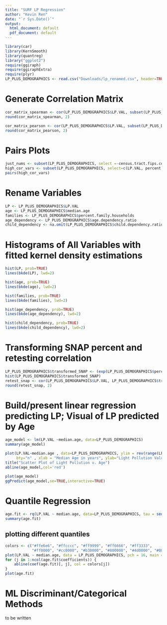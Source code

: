 ```yaml
---
title: "SURF LP Regression"
author: "Kevin Ren"
date: "`r Sys.Date()`"
output:
  html_document: default
  pdf_document: default
---
```



```r
library(car)
library(KernSmooth)
library(quantreg)
library("ggplot2")
require(ggiraph)
require(ggiraphExtra)
require(plyr)
LP_PLUS_DEMOGRAPHICS <- read.csv("Downloads/lp_renamed.csv", header=TRUE, stringsAsFactors=FALSE)
```

# Generate Correlation Matrix

```r
cor_matrix_spearman <- cor(LP_PLUS_DEMOGRAPHICS$LP.VAL, subset(LP_PLUS_DEMOGRAPHICS, select =-census.tract.fips.code), use="complete.obs",method = "spearman")
round(cor_matrix_spearman, 2)

cor_matrix_pearson <- cor(LP_PLUS_DEMOGRAPHICS$LP.VAL, subset(LP_PLUS_DEMOGRAPHICS, select =-census.tract.fips.code), use="complete.obs",method = "pearson")
round(cor_matrix_pearson, 2)
```

# Pairs Plots
```r
just_nums <- subset(LP_PLUS_DEMOGRAPHICS, select =-census.tract.fips.code)
high_cor_vars <- subset(LP_PLUS_DEMOGRAPHICS, select=c(LP.VAL, percent.family.households, median.age, age.dependency.ratio, child.dependency.ratio))
pairs(high_cor_vars)
```


# Rename Variables
```r
LP <- LP_PLUS_DEMOGRAPHICS$LP.VAL
age <- LP_PLUS_DEMOGRAPHICS$median.age
families <- LP_PLUS_DEMOGRAPHICS$percent.family.households
age_dependency <- LP_PLUS_DEMOGRAPHICS$age.dependency.ratio
child_dependency <- na.omit(LP_PLUS_DEMOGRAPHICS$child.dependency.ratio)
```

# Histograms of All Variables with fitted kernel density estimations
```r
hist(LP, prob=TRUE)
lines(bkde(LP), lwd=2)

hist(age, prob=TRUE)
lines(bkde(age), lwd=2)

hist(families, prob=TRUE)
lines(bkde(families), lwd=2)

hist(age_dependency, prob=TRUE)
lines(bkde(age_dependency), lwd=2)

hist(child_dependency, prob=TRUE)
lines(bkde(child_dependency), lwd=2)
```

# Transforming SNAP percent and retesting correlation
```r
LP_PLUS_DEMOGRAPHICS$transformed_SNAP <- (exp(LP_PLUS_DEMOGRAPHICS$percent.snap.public.assistance))/(100000000)
hist(LP_PLUS_DEMOGRAPHICS$transformed_SNAP)
retest_snap <- cor(LP_PLUS_DEMOGRAPHICS$LP.VAL, LP_PLUS_DEMOGRAPHICS$transformed_SNAP, use="complete.obs", method="spearman")
round(retest_snap, 2)
```


# Build/present linear regression predicting LP; Visual of LP predicted by Age
```r
age_model <- lm(LP.VAL ~median.age, data=LP_PLUS_DEMOGRAPHICS)
summary(age_model)

plot(LP.VAL~median.age , data=LP_PLUS_DEMOGRAPHICS, ylim = rev(range(LP)) ,
     bty="n" , xlab = "Median Age in years", ylab="Light Pollution Values")
title("Scatter Plot of Light Pollution v. Age") 
abline(age_model,col='red')

plot(age_model)
ggPredict(age_model,se=TRUE,interactive=TRUE)
```

# Quantile Regression

```r
age.fit <- rq(LP.VAL ~ median.age, data=LP_PLUS_DEMOGRAPHICS, tau = seq(0, 1, by = 0.1))
summary(age.fit)
```

## plotting different quantiles
```r
colors <- c("#ffe6e6", "#ffcccc", "#ff9999", "#ff6666", "#ff3333",
            "#ff0000", "#cc0000", "#b30000", "#800000", "#4d0000", "#000000")
plot(LP.VAL ~ median.age, data = LP_PLUS_DEMOGRAPHICS, pch = 16, main = "Quantile Regression of LP v. Age")
for (j in 1:ncol(age.fit$coefficients)) {
    abline(coef(age.fit)[, j], col = colors[j])
}
plot(age.fit)
```

# ML Discriminant/Categorical Methods
to be written
